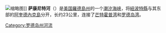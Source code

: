 [[File:Sakonnet_River_Tiverton.jpg|缩略图]]]]
'''萨康尼特河'''（{{lang-en|Sakonnet River}}）是[[美国|美国]][[羅德島州|羅德島州]]的一个[[潮汐|潮汐]][[海峡|海峡]]，将[[紐波特縣|紐波特縣]]与其东部的[[阿奎德內克島|阿奎德內克島]]分开，长约23公里，连接了[[芒特霍普湾|芒特霍普湾]]和[[罗德岛湾|罗德岛湾]]。

[[Category:罗德岛州河流|Category:罗德岛州河流]]